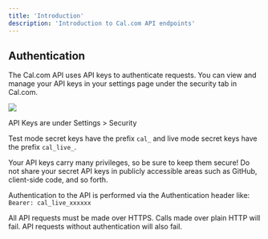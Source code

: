 ```yaml
---
title: 'Introduction'
description: 'Introduction to Cal.com API endpoints'
---
```


## Authentication

The Cal.com API uses API keys to authenticate requests. You can view and manage your API keys in your settings page under the security tab in Cal.com.

<img src="/images/i1600x899-DllqhV6w_3Vj_oxtjov.png" />

API Keys are under Settings > Security

Test mode secret keys have the prefix `cal_` and live mode secret keys have the prefix `cal_live_`.

Your API keys carry many privileges, so be sure to keep them secure! Do not share your secret API keys in publicly accessible areas such as GitHub, client-side code, and so forth.

Authentication to the API is performed via the Authentication header like: `Bearer: cal_live_xxxxxx`

All API requests must be made over HTTPS. Calls made over plain HTTP will fail. API requests without authentication will also fail.
